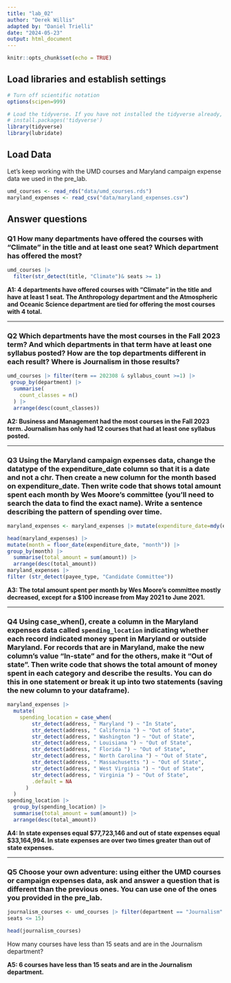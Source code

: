 ```yaml
---
title: "lab_02"
author: "Derek Willis"
adapted by: "Daniel Trielli"
date: "2024-05-23"
output: html_document
---
```


```r
knitr::opts_chunk$set(echo = TRUE)
```

## Load libraries and establish settings

```r
# Turn off scientific notation
options(scipen=999)

# Load the tidyverse. If you have not installed the tidyverse already, remove the # from the next line and run it first.  
# install.packages('tidyverse')
library(tidyverse)
library(lubridate)
```

## Load Data

Let's keep working with the UMD courses and Maryland campaign expense data we used in the pre_lab.

```r
umd_courses <- read_rds("data/umd_courses.rds")
maryland_expenses <- read_csv("data/maryland_expenses.csv")
```

## Answer questions

### **Q1** How many departments have offered the courses with "Climate" in the title and at least one seat? Which department has offered the most?

```r
umd_courses |>
  filter(str_detect(title, "Climate")& seats >= 1)

```

**A1: 4 departments have offered courses with "Climate" in the title and have at least 1 seat. The Anthropology department and the Atmospheric and Oceanic Science department are tied for offering the most courses with 4 total.**

------------------------------------------------------------------------

### **Q2** Which departments have the most courses in the Fall 2023 term? And which departments in that term have at least one syllabus posted? How are the top departments different in each result? Where is Journalism in those results?

```r
umd_courses |> filter(term == 202308 & syllabus_count >=1) |>
 group_by(department) |>
  summarise(
    count_classes = n()
  ) |>
  arrange(desc(count_classes))
```

**A2: Business and Management had the most courses in the Fall 2023 term. Journalism has only had 12 courses that had at least one syllabus posted.**

------------------------------------------------------------------------

### **Q3** Using the Maryland campaign expenses data, change the datatype of the expenditure_date column so that it is a date and not a chr. Then create a new column for the month based on expenditure_date. Then write code that shows total amount spent each month by Wes Moore's committee (you'll need to search the data to find the exact name). Write a sentence describing the pattern of spending over time.

```r
maryland_expenses <- maryland_expenses |> mutate(expenditure_date=mdy(expenditure_date))

head(maryland_expenses) |>
mutate(month = floor_date(expenditure_date, "month")) |>
group_by(month) |>
  summarise(total_amount = sum(amount)) |>
  arrange(desc(total_amount))
maryland_expenses |>
filter (str_detect(payee_type, "Candidate Committee"))
```

**A3: The total amount spent per month by Wes Moore's committee mostly decreased, except for a \$100 increase from May 2021 to June 2021.**

------------------------------------------------------------------------

### **Q4** Using case_when(), create a column in the Maryland expenses data called `spending_location` indicating whether each record indicated money spent in Maryland or outside Maryland. For records that are in Maryland, make the new column's value "In-state" and for the others, make it "Out of state". Then write code that shows the total amount of money spent in each category and describe the results. You can do this in one statement or break it up into two statements (saving the new column to your dataframe).

```r
maryland_expenses |>
  mutate(
    spending_location = case_when(
        str_detect(address, " Maryland ") ~ "In State",
        str_detect(address, " California ") ~ "Out of State",
        str_detect(address, " Washington ") ~ "Out of State",
        str_detect(address, " Louisiana ") ~ "Out of State",
        str_detect(address, " Florida ") ~ "Out of State",
        str_detect(address, " North Carolina ") ~ "Out of State",
        str_detect(address, " Massachusetts ") ~ "Out of State",
        str_detect(address, " West Virginia ") ~ "Out of State",
        str_detect(address, " Virginia ") ~ "Out of State",
        .default = NA
      )
  )
spending_location |> 
  group_by(spending_location) |>
  summarise(total_amount = sum(amount)) |>
  arrange(desc(total_amount))
```

**A4: In state expenses equal \$77,723,146 and out of state expenses equal \$33,164,994. In state expenses are over two times greater than out of state expenses.**

------------------------------------------------------------------------

### **Q5** Choose your own adventure: using either the UMD courses or campaign expenses data, ask and answer a question that is different than the previous ones. You can use one of the ones you provided in the pre_lab.

```r
journalism_courses <- umd_courses |> filter(department == "Journalism" &
seats <= 15)

head(journalism_courses)

```

How many courses have less than 15 seats and are in the Journalism department?

**A5: 6 courses have less than 15 seats and are in the Journalism department.**
